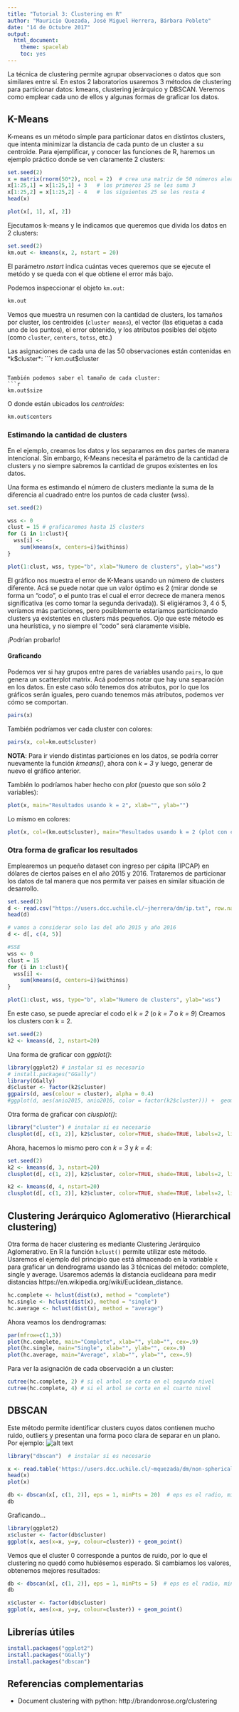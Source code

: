 ```yaml
---
title: "Tutorial 3: Clustering en R"
author: "Mauricio Quezada, José Miguel Herrera, Bárbara Poblete"
date: "14 de Octubre 2017"
output: 
  html_document: 
    theme: spacelab
    toc: yes
---
```


La técnica de clustering permite agrupar observaciones o datos que son similares entre sí. 
En estos 2 laboratorios usaremos 3 métodos de clustering para particionar datos: kmeans, clustering jerárquico y DBSCAN. Veremos como emplear cada uno de ellos y algunas formas de graficar los datos.

## K-Means

K-means es un método simple para particionar datos en distintos clusters, que intenta minimizar la distancia de cada punto de un cluster a su centroide. Para ejemplificar, y conocer las funciones de R, haremos un ejemplo práctico donde se ven claramente 2 clusters:

```r
set.seed(2)
x = matrix(rnorm(50*2), ncol = 2)  # crea una matriz de 50 números aleatorios en 2 columnas 
x[1:25,1] = x[1:25,1] + 3   # los primeros 25 se les suma 3
x[1:25,2] = x[1:25,2] - 4   # los siguientes 25 se les resta 4
head(x)
```

```r
plot(x[, 1], x[, 2])
```


Ejecutamos k-means y le indicamos que queremos que divida los datos en 2 clusters:
```r
set.seed(2)
km.out <- kmeans(x, 2, nstart = 20)
```

El parámetro *nstart* indica cuántas veces queremos que se ejecute el metódo y se queda con el que obtiene el error más bajo.

Podemos inspeccionar el objeto `km.out`:

```r
km.out
```

Vemos que muestra un resumen con la cantidad de clusters, los tamaños por cluster, los centroides (`cluster means`), el vector (las etiquetas a cada uno de los puntos), el error obtenido, y los atributos posibles del objeto (como `cluster`, `centers`, `totss`, etc.)

Las asignaciones de cada una de las 50 observaciones están contenidas en *k$cluster*:
```r
km.out$cluster
```

También podemos saber el tamaño de cada cluster:
```r
km.out$size
```

O donde están ubicados los *centroides*:
```r
km.out$centers
```


### Estimando la cantidad de clusters

En el ejemplo, creamos los datos y los separamos en dos partes de manera intencional. Sin embargo, K-Means necesita el parámetro de la cantidad de clusters y no siempre sabremos la cantidad de grupos existentes en los datos.

Una forma es estimando el número de clusters mediante la suma de la diferencia al cuadrado entre los puntos de cada cluster (wss).

```r
set.seed(2)

wss <- 0
clust = 15 # graficaremos hasta 15 clusters
for (i in 1:clust){
  wss[i] <-
    sum(kmeans(x, centers=i)$withinss)
}

plot(1:clust, wss, type="b", xlab="Numero de clusters", ylab="wss")
```

El gráfico nos muestra el error de K-Means usando un número de clusters diferente. Acá se puede notar que un valor óptimo es 2 (mirar donde se forma un "codo", o el punto tras el cual el error decrece de manera menos significativa (es como tomar la segunda derivada)). Si eligiéramos 3, 4 ó 5, veríamos más particiones, pero posiblemente estaríamos particionando clusters ya existentes en clusters más pequeños.
Ojo que este método es una heurística, y no siempre el "codo" será claramente visible.

¡Podrían probarlo!



#### Graficando

Podemos ver si hay grupos entre pares de variables usando `pairs`, lo que genera un scatterplot matrix. Acá podemos notar que hay una separación en los datos. En este caso sólo tenemos dos atributos, por lo que los gráficos serán iguales, pero cuando tenemos más atributos, podemos ver cómo se comportan.

```r
pairs(x)
```

También podríamos ver cada cluster con colores:
```r
pairs(x, col=km.out$cluster)
```

**NOTA**: Para ir viendo distintas particiones en los datos, se podría correr nuevamente la función *kmeans()*, ahora con *k = 3* y luego, generar de nuevo el gráfico anterior. 

También lo podríamos haber hecho con *plot* (puesto que son sólo 2 variables):
```r
plot(x, main="Resultados usando k = 2", xlab="", ylab="")
```

Lo mismo en colores: 
```r
plot(x, col=(km.out$cluster), main="Resultados usando k = 2 (plot con colores)", xlab="", ylab="", pch=20, cex=2)
```





### Otra forma de graficar los resultados

Emplearemos un pequeño dataset con ingreso per cápita (IPCAP) en dólares de ciertos países en el año 2015 y 2016. Trataremos de particionar los datos de tal manera que nos permita ver paises en similar situación de desarrollo. 

```r
set.seed(2)
d <- read.csv("https://users.dcc.uchile.cl/~jherrera/dm/ip.txt", row.name = 1, header = T)
head(d)

# vamos a considerar solo las del año 2015 y año 2016
d <- d[, c(4, 5)]

#SSE
wss <- 0
clust = 15
for (i in 1:clust){
  wss[i] <-
    sum(kmeans(d, centers=i)$withinss)
}

plot(1:clust, wss, type="b", xlab="Numero de clusters", ylab="wss")
```

En este caso, se puede apreciar el codo el *k = 2* (o *k = 7* o *k = 9*)
Creamos los clusters con k = 2. 
```r
set.seed(2)
k2 <- kmeans(d, 2, nstart=20)
```

Una forma de graficar con *ggplot()*: 

```r
library(ggplot2) # instalar si es necesario
# install.packages("GGally")
library(GGally)
d$cluster <- factor(k2$cluster)
ggpairs(d, aes(colour = cluster), alpha = 0.4)
#ggplot(d, aes(anio2015, anio2016, color = factor(k2$cluster))) +  geom_point() 
```

Otra forma de graficar con *clusplot()*: 

```r
library("cluster") # instalar si es necesario
clusplot(d[, c(1, 2)], k2$cluster, color=TRUE, shade=TRUE, labels=2, lines=0, main="IPCAP (k=2)")
```


Ahora, hacemos lo mismo pero con *k = 3*  y *k = 4*:

```r
set.seed(2)
k2 <- kmeans(d, 3, nstart=20)
clusplot(d[, c(1, 2)], k2$cluster, color=TRUE, shade=TRUE, labels=2, lines=0, main="IPCAP (k=3)")
```

```r
k2 <- kmeans(d, 4, nstart=20)
clusplot(d[, c(1, 2)], k2$cluster, color=TRUE, shade=TRUE, labels=2, lines=0, main="IPCAP (k=4)")
```


## Clustering Jerárquico Aglomerativo (Hierarchical clustering)

Otra forma de hacer clustering es mediante Clustering Jerárquico Aglomerativo. En R la función `hclust()` permite utilizar este método. Usaremos el ejemplo del principio que está almacenado en la variable `x` para graficar un dendrograma usando las 3 técnicas del método: complete, single y average. Usaremos además la distancia euclideana para medir distancias https://en.wikipedia.org/wiki/Euclidean_distance. 

```r
hc.complete <- hclust(dist(x), method = "complete")
hc.single <- hclust(dist(x), method = "single")
hc.average <- hclust(dist(x), method = "average")
```

Ahora veamos los dendrogramas:
```r
par(mfrow=c(1,3))
plot(hc.complete, main="Complete", xlab="", ylab="", cex=.9)
plot(hc.single, main="Single", xlab="", ylab="", cex=.9)
plot(hc.average, main="Average", xlab="", ylab="", cex=.9)
```


Para ver la asignación de cada observación a un cluster:

```r
cutree(hc.complete, 2) # si el arbol se corta en el segundo nivel
cutree(hc.complete, 4) # si el arbol se corta en el cuarto nivel
```


<!--Para escalar las variables (una especie de normalización) antes de hacer clustering jerárquico de las observaciones:

```r
xec = scale(x)
plot(hclust(dist(xec), method = "complete"), main = "HC complete (scaled features)")
```
-->

## DBSCAN

Este método permite identificar clusters cuyos datos contienen mucho ruido, outliers y presentan una forma poco clara de separar en un plano. Por ejemplo:
![alt text](http://www.sthda.com/english/sthda-upload/images/cluster-analysis/dbscan-idea.png)


```r
library("dbscan")  # instalar si es necesario

x <- read.table('https://users.dcc.uchile.cl/~mquezada/dm/non-spherical.txt')
head(x)
plot(x)
```

```r
db <- dbscan(x[, c(1, 2)], eps = 1, minPts = 20)  # eps es el radio, minPts es la cantidad minima de puntos dentro del radio
db
```

Graficando...
```r
library(ggplot2)
x$cluster <- factor(db$cluster)
ggplot(x, aes(x=x, y=y, colour=cluster)) + geom_point()

```

Vemos que el cluster $0$ corresponde a puntos de ruido, por lo que el clustering no quedó como hubiésemos esperado. Si cambiamos los valores, obtenemos mejores resultados:


```r
db <- dbscan(x[, c(1, 2)], eps = 1, minPts = 5)  # eps es el radio, minPts es la cantidad minima de puntos dentro del radio
db

x$cluster <- factor(db$cluster)
ggplot(x, aes(x=x, y=y, colour=cluster)) + geom_point()

```

## Librerías útiles

```r
install.packages("ggplot2")
install.packages("GGally")
install.packages("dbscan")
```


## Referencias complementarias

* Document clustering with python:  http://brandonrose.org/clustering


